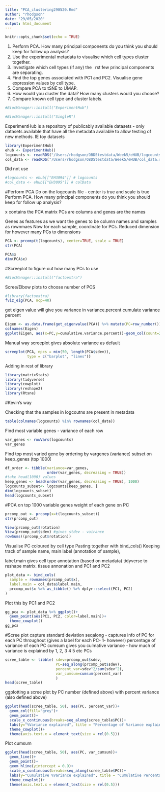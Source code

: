 ```yaml
---
title: "PCA_clustering290520.Rmd"
author: "rhodgson"
date: "29/05/2020"
output: html_document
---
```


```r
knitr::opts_chunk$set(echo = TRUE)
```

1. Perform PCA. How many principal components do you think you should keep for follow up analysis?
2. Use the experimental metadata to visualise which cell types cluster together.
3. Investigate which cell types (if any) the  rst few principal components are separating.
4. Find the top genes associated with PC1 and PC2. Visualise gene expression values by cell type.
5. Compare PCA to tSNE to UMAP.
6. How would you cluster the data? How many clusters would you choose?
7. Compare known cell type and cluster labels.

```r
#BiocManager::install("ExperimentHub")
```

```r
#BiocManager::install("SingleR")
```

ExperimentHub is a repository of publicably available datasets - only datasets available that have all the metadata available to allow testing of new methods. IE toy datasets
```r
library(ExperimentHub)
ehub <- ExperimentHub()
logcounts <- readRDS("/Users/rhodgson/OBDStestdata/Week5/eHUB/logcounts.rds")
col_data <- readRDS("/Users/rhodgson/OBDStestdata/Week5/eHUB/col_data.rds")
```
Did not use
```r
#logcounts <- ehub[["EH3094"]] # logcounts
#col_data <- ehub[["EH3095"]] # colData
```

#Perform PCA
Do on the logcounts file - center is true and scale is true
Perform PCA. How many principal components do you think you should keep for follow up analysis?

x contains the PCA matrix
PCs are columns and genes are the names

Genes as features as we want the genes to be column names and samples as rownmaes
Now for each sample, coordinate for PCs.
Reduced dimension for however many PCs to dimensions 

```r
PCA <- prcomp(t(logcounts), center=TRUE, scale = TRUE)
str(PCA)

PCA$x
dim(PCA$x)
```
#Screeplot to figure out how many PCs to use

```r
#BiocManager::install("factoextra")
```
Scree/Elbow plots to choose number of PCS
```r
#library(factoextra)
fviz_eig(PCA, ncp=40)
```

get eigen value will give you variance in variance.percent
cumulate variance percent 
```r
Eigen <- as.data.frame(get_eigenvalue(PCA)) %>% mutate(PC=row_number())
colnames(Eigen)
ggplot(Eigen, aes(x=PC,y=cumulative.variance.percent))+geom_col(count=20)+geom_hline(yintercept = 95)
```

Manual way
screeplot gives absolute variance as default
```r
screeplot(PCA, npcs = min(50, length(PCA$sdev)),
          type = c("barplot", "lines"))
```

Adding in rest of library
```r
library(matrixStats)
library(tidyverse)
library(cowplot)
library(reshape2)
library(Rtsne)
```

#Kevin's way

Checking that the samples in logcoutns are present in metadata
```r
table(colnames(logcounts) %in% rownames(col_data))
```
Find most variable genes - variance of each row
```r
var_genes <- rowVars(logcounts)
var_genes

```
Find top most varied gene by ordering by vargenes (variance)
subset on keep_genes (top 1000)
```r
df_order <- tibble(variance=var_genes,
                   order(var_genes, decreasing = TRUE))
#take head(1000) values
keep_genes <- head(order(var_genes, decreasing = TRUE), 1000)
logcounts_subset<- logcounts[keep_genes, ]
dim(logcounts_subset)
head(logcounts_subset)
```
#PCA on top 1000 variable genes
weight of each gene on PC 
```r
prcomp_out <- prcomp(x=t(logcounts_subset))
str(prcomp_out)

View(prcomp_out$rotation)
View(prcomp_out$sdev) #gives stdev - vairance
rowSums((prcomp_out$rotation))
```


Visualise PC coloured by cell type
Pasting together with bind_cols()
Keeping track of sample name, main label (annotation of sample),

label.main gives cell type annotation (based on metadata)
tidyverse to reshape matrix. tissue annonation and PC1 and PC2


```r
plot_data <- bind_cols(
  sample = rownames(prcomp_out$x),
  label.main = col_data$label.main,
  prcomp_out$x %>% as_tibble() %>% dplyr::select(PC1, PC2)
)
```

Plot this by PC1 and PC2

```r
gg_pca <- plot_data %>% ggplot()+
  geom_point(aes(PC1, PC2, color=label.main))+
  theme_cowplot()
gg_pca
```
#Scree plot
capture standard deviation 
seqalong - captures info of PC for each PC throughout (gives a label for each PC- 1- however)
percentage of variance of each PC
cumsum gives you culmative variance - how much of variance is explained by 1, 2, 3 4 5 etc PCs
```r
scree_table <- tibble( sdev=prcomp_out$sdev,
                       PC=seq_along(prcomp_out$sdev),
                       percent_var=sdev^2/sum(sdev^2),
                       var_cumsum=cumsum(percent_var)
                       )
head(scree_table)
```
ggplotting a scree plot by PC number (defined above) with percent variance (also defined above)
```r
ggplot(head(scree_table, 50), aes(PC, percent_var))+
  geom_col(fill="grey")+
  geom_point()+
  scale_x_continuous(breaks=seq_along(scree_table$PC))+
  labs(y="%Variance explained", title = "Percentage of Variance explained ")+
  theme_cowplot()+
  theme(axis.text.x = element_text(size = rel(0.5)))
```
Plot cumsum 
```r
ggplot(head(scree_table, 50), aes(PC, var_cumsum))+
  geom_line()+
  geom_point()+
  geom_hline(yintercept = 0.9)+
  scale_x_continuous(breaks=seq_along(scree_table$PC))+
  labs(y="Cumulative %Variance explained", title = "Cumulative Percentage of Variance explained ")+
  theme_cowplot()+
  theme(axis.text.x = element_text(size = rel(0.5)))
```